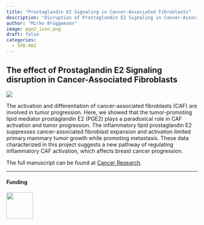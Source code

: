```yaml
---
title: "Prostaglandin E2 Signaling in Cancer-Associated Fibroblasts"
description: "Disruption of Prostaglandin E2 Signaling in Cancer-Associated Fibroblasts Limits Mammary Carcinoma Growth but Promotes Metastasis "
author: "Mirko Brüggemann"
image: pge2_icon.png
draft: false
categories:
  - SFB-902
---
```


## The effect of Prostaglandin E2 Signaling disruption in Cancer-Associated Fibroblasts

![](./pge2.png)

The activation and differentiation of cancer-associated fibroblasts (CAF) are involved in tumor progression. Here, we showed that the tumor-promoting lipid mediator prostaglandin E2 (PGE2) plays a paradoxical role in CAF activation and tumor progression. The inflammatory lipid prostaglandin E2 suppresses cancer-associated fibroblast expansion and activation limited primary mammary tumor growth while promoting metastasis. These data characterized in this project suggests a new pathway of regulating inflammatory CAF activation, which affects breast cancer progression.

The full manuscript can be found at [Cancer Research](https://aacrjournals.org/cancerres/article-abstract/82/7/1380/694037/Disruption-of-Prostaglandin-E2-Signaling-in-Cancer).

--- 

#### Funding

![](../../../images/logos/sfb902.png){width="70"}

